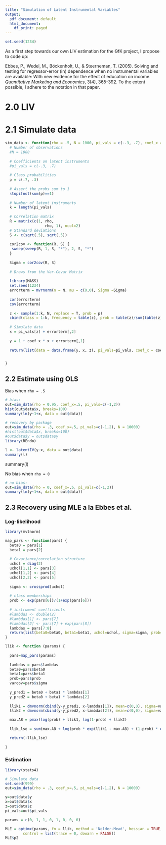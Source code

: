 ```yaml
---
title: "Simulation of Latent Instrumental Variables"
output:
  pdf_document: default
  html_document:
    df_print: paged
---
```


```r
set.seed(1234)
```

As a first step towards our own LIV estimation for the GfK project, I propose to code up:

Ebbes, P., Wedel, M., Böckenholt, U., & Steerneman, T. (2005). Solving and testing for regressor-error (in) dependence when no instrumental variables are available: With new evidence for the effect of education on income. *Quantitative Marketing and Economics*, 3(4), 365-392. To the extent possible, I adhere to the notation in that paper.

# 2.0 LIV 

# 2.1 Simulate data

```r

sim_data <- function(rho = .5, N = 1000, pi_vals = c(-.3, .7), coef_x = 3) {
  # Number of observations
  #N = 1000
  
  # Coefficients on latent instruments
  #pi_vals = c(-.3, .7) 
  
  # Class probabilities
  p = c(.7, .3)
  
  # Assert the probs sum to 1
  stopifnot(sum(p)==1)
  
  # Number of latent instruments
  k = length(pi_vals)
  
  # Correlation matrix
  R = matrix(c(1, rho,
                  rho, 1), ncol=2)
  # Standard deviations
  S <- c(sqrt(.5), sqrt(.5))
  
  cor2cov <- function(R, S) {
   sweep(sweep(R, 1, S, "*"), 2, S, "*")
  }
  
  Sigma = cor2cov(R, S)
  
  # Draws from the Var-Covar Matrix
  
  library(MASS)
  set.seed(1234)
  errorterm = mvrnorm(n = N, mu = c(0,0), Sigma =Sigma)
  
  cor(errorterm)
  cov(errorterm)
  
  z <- sample(1:k, N, replace = T, prob = p)
  cbind(class = 1:k, frequency = table(z), prob = table(z)/sum(table(z)))
  
  # Simulate data
  x = pi_vals[z] + errorterm[,2]
  
  y = 1 + coef_x * x + errorterm[,1]
  
  return(list(data = data.frame(y, x, z), pi_vals=pi_vals, coef_x = coef_x))


}
```

## 2.2 Estimate using OLS

Bias when `rho = .5`

```r
# bias:
out=sim_data(rho = 0.95, coef_x=.5, pi_vals=c(-1,2))
hist(out$data$x, breaks=100)
summary(lm(y~1+x, data = out$data))
```

```r
# recovery by package
out=sim_data(rho = .3, coef_x=.5, pi_vals=c(-1,2), N = 10000)
#hist(out$data$x, breaks=100)
#out$data$y = out$data$y
library(REndo)

l <- latentIV(y~x, data = out$data)
summary(l)

```

summary(l)


No bias when `rho = 0`

```r
# no bias:
out=sim_data(rho = 0, coef_x=.5, pi_vals=c(-1,2))
summary(lm(y~1+x, data = out$data))
```

## 2.3 Recovery using MLE a la Ebbes et al. 

### Log-likelihood

```r

library(mvtnorm)

map_pars <- function(pars) {
  beta0 = pars[1]
  beta1 = pars[2]
  
  # Covariance/correlation structure
  uchol = diag(2)
  uchol[1,1] <- pars[3]
  uchol[1,2] <- pars[4]
  uchol[2,2] <- pars[5]
  
  sigma <- crossprod(uchol)
  
  # class memberships
  prob <- exp(pars[6])/(1+exp(pars[6]))
  
  # instrument coefficients
  #lambdas <- double(2)
  #lambdas[1] <- pars[7]
  #lambdas[2] <- pars[7] + exp(pars[8])
  lambdas = pars[7:8]  
  return(list(beta0=beta0, beta1=beta1, uchol=uchol, sigma=sigma, prob=prob, lambdas=lambdas))
}

llik <- function (params) {
  
  pars=map_pars(params)
  
  lambdas = pars$lambdas
  beta0=pars$beta0
  beta1=pars$beta1
  prob=pars$prob
  varcov=pars$sigma
  
  y_pred1 = beta0 + beta1 * lambdas[1]
  y_pred2 = beta0 + beta1 * lambdas[2]
  
  llik1 = dmvnorm(cbind(y-y_pred1, x-lambdas[1]), mean=c(0,0), sigma=varcov, log=T)
  llik2 = dmvnorm(cbind(y-y_pred2, x-lambdas[2]), mean=c(0,0), sigma=varcov, log=T)

  max.AB = pmax(log(prob) + llik1, log(1-prob) + llik2)
  
  llik_lse = sum(max.AB + log(prob * exp(llik1 - max.AB) + (1-prob) * exp(llik2-max.AB)))

  return(-llik_lse)
  
}

```

### Estimation
```r
library(stats4)

# Simulate data
set.seed(999)
out=sim_data(rho = .3, coef_x=.5, pi_vals=c(-1,2), N = 10000)

y=out$data$y
x=out$data$x
z=out$data$z
pi_vals=out$pi_vals

params = c(0, 1, 1, 0, 1, 0, 0, 0)

MLE = optimx(params, fn = llik, method = 'Nelder-Mead', hessian = TRUE, itnmax = 10000, 
        control = list(trace = 0, dowarn = FALSE))
MLE$p2

```
